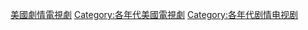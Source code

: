 [[Category:美國劇情電視劇|]]
[[Category:各年代美國電視劇|Category:各年代美國電視劇]]
[[Category:各年代剧情电视剧|Category:各年代剧情电视剧]]